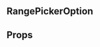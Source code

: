 
<Meta title="Molecules|RangePickerOption" component={RangePickerOption} />

## RangePickerOption

<Preview>
  <Story name="RangePickerOption">
    <RangePickerOption
      option={number('number', 1)}
      isActive={boolean('isActive?', false)}
      onClick={action('onClick')}
    />
  </Story>
</Preview>

## Props

<Props of={RangePickerOption} />
